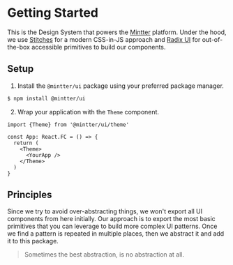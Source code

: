 
<Meta title="Getting Started" />

# Getting Started

This is the Design System that powers the [Mintter](https://mintter.com)
platform. Under the hood, we use [Stitches](https://stitches.dev) for a modern
CSS-in-JS approach and [Radix UI](https://radix-ui.com) for out-of-the-box
accessible primitives to build our components.

## Setup

1.  Install the `@mintter/ui` package using your preferred package manager.

```sh
$ npm install @mintter/ui
```

2.  Wrap your application with the `Theme` component.

```tsx
import {Theme} from '@mintter/ui/theme'

const App: React.FC = () => {
  return (
    <Theme>
      <YourApp />
    </Theme>
  )
}
```

## Principles

Since we try to avoid over-abstracting things, we won't export all UI components
from here initially. Our approach is to export the most basic primitives that
you can leverage to build more complex UI patterns. Once we find a pattern is
repeated in multiple places, then we abstract it and add it to this package.

> Sometimes the best abstraction, is no abstraction at all.

